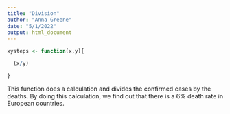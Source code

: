 ---
title: "Division"
author: "Anna Greene"
date: "5/1/2022"
output: html_document
---

```{r}
xysteps <- function(x,y){

  (x/y)

}
```

This function does a calculation and divides the confirmed cases by the deaths. By doing this calculation, we find out that there is a 6% death rate in European countries.


